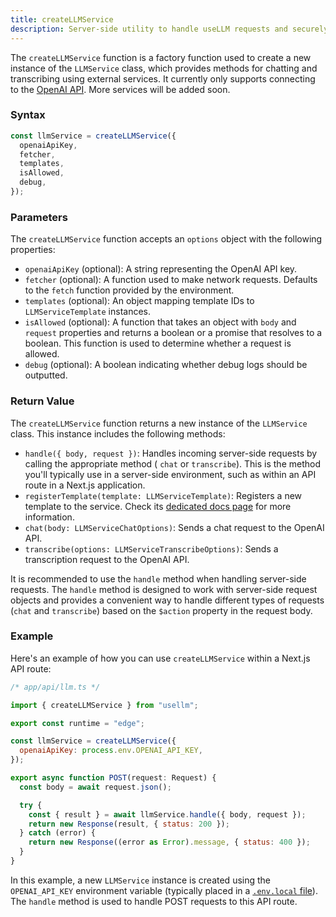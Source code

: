 ```yaml
---
title: createLLMService
description: Server-side utility to handle useLLM requests and securely connect to external APIs
---
```


The `createLLMService` function is a factory function used to create a new instance of the `LLMService` class,
which provides methods for chatting and transcribing using external services. It currently only supports connecting
to the [OpenAI API](https://platform.openai.com/docs/api-reference/chat). More services will be added soon.

### Syntax

```jsx
const llmService = createLLMService({
  openaiApiKey,
  fetcher,
  templates,
  isAllowed,
  debug,
});
```

### Parameters

The `createLLMService` function accepts an `options` object with the following properties:

- `openaiApiKey` (optional): A string representing the OpenAI API key.
- `fetcher` (optional): A function used to make network requests. Defaults to the `fetch` function provided by the environment.
- `templates` (optional): An object mapping template IDs to `LLMServiceTemplate` instances.
- `isAllowed` (optional): A function that takes an object with `body` and `request` properties and returns a boolean or a promise that resolves to a boolean. This function is used to determine whether a request is allowed.
- `debug` (optional): A boolean indicating whether debug logs should be outputted.

### Return Value

The `createLLMService` function returns a new instance of the `LLMService` class. This instance includes the following methods:

- `handle({ body, request })`: Handles incoming server-side requests by calling the appropriate method (
  `chat` or `transcribe`). This is the method you'll typically use in a server-side
  environment, such as within an API route in a Next.js application.
- `registerTemplate(template: LLMServiceTemplate)`: Registers a new template to the service. Check its [dedicated docs page](/docs/api-reference/register-template) for more information.
- `chat(body: LLMServiceChatOptions)`: Sends a chat request to the OpenAI API.
- `transcribe(options: LLMServiceTranscribeOptions)`: Sends a transcription request to the OpenAI API.

It is recommended to use the `handle` method when handling server-side
requests. The `handle` method is designed to work with server-side request objects
and provides a convenient way to handle different types of requests (`chat` and `transcribe`)
based on the `$action` property in the request body.

### Example

Here's an example of how you can use `createLLMService` within a Next.js API route:

```jsx
/* app/api/llm.ts */

import { createLLMService } from "usellm";

export const runtime = "edge";

const llmService = createLLMService({
  openaiApiKey: process.env.OPENAI_API_KEY,
});

export async function POST(request: Request) {
  const body = await request.json();

  try {
    const { result } = await llmService.handle({ body, request });
    return new Response(result, { status: 200 });
  } catch (error) {
    return new Response((error as Error).message, { status: 400 });
  }
}
```

In this example, a new `LLMService` instance is created using the `OPENAI_API_KEY` environment variable (typically placed in
a [`.env.local` file](https://nextjs.org/docs/app/building-your-application/configuring/environment-variables)).
The `handle` method is used to handle POST requests to this API route.
